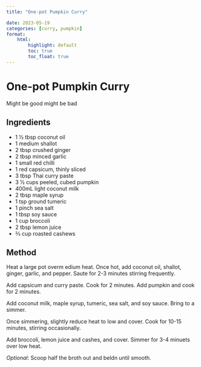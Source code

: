 ```yaml
---
title: "One-pot Pumpkin Curry"

date: 2023-05-19
categories: [curry, pumpkin]
format:
    html:
        highlight: default
        toc: true
        toc_float: true
---
```


# One-pot Pumpkin Curry

Might be good might be bad

## Ingredients

* 1 1&frasl;2 tbsp coconut oil
* 1 medium shallot
* 2 tbsp crushed ginger
* 2 tbsp minced garlic
* 1 small red chilli
* 1 red capsicum, thinly sliced
* 3 tbsp Thai curry paste
* 3 1&frasl;2 cups peeled, cubed pumpkin
* 400mL light coconut milk
* 2 tbsp maple syrup
* 1 tsp ground tumeric
* 1 pinch sea salt
* 1 tbsp soy sauce
* 1 cup broccoli
* 2 tbsp lemon juice
* 2&frasl;3 cup roasted cashews


## Method

Heat a large pot overm edium heat. Once hot, add coconut oil, shallot, ginger, garlic, and pepper. Saute for 2-3 minutes stirring frequently.

Add capsicum and curry paste. Cook for 2 minutes. Add pumpkin and cook for 2 minutes.

Add coconut milk, maple syrup, tumeric, sea salt, and soy sauce. Bring to a simmer.

Once simmering, slightly reduce heat to low and cover. Cook for 10-15 minutes, stirring occasionally.

Add broccoli, lemon juice and cashes, and cover. Simmer for 3-4 minuets over low heat.

_Optional_: Scoop half the broth out and beldn until smooth.